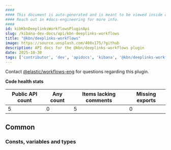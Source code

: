 ```yaml
---
####
#### This document is auto-generated and is meant to be viewed inside our experimental, new docs system.
#### Reach out in #docs-engineering for more info.
####
id: kibKbnDeeplinksWorkflowsPluginApi
slug: /kibana-dev-docs/api/kbn-deeplinks-workflows
title: "@kbn/deeplinks-workflows"
image: https://source.unsplash.com/400x175/?github
description: API docs for the @kbn/deeplinks-workflows plugin
date: 2025-10-30
tags: ['contributor', 'dev', 'apidocs', 'kibana', '@kbn/deeplinks-workflows']
---
```




Contact [@elastic/workflows-eng](https://github.com/orgs/elastic/teams/workflows-eng) for questions regarding this plugin.

**Code health stats**

| Public API count  | Any count | Items lacking comments | Missing exports |
|-------------------|-----------|------------------------|-----------------|
| 5 | 0 | 5 | 0 |

## Common

### Consts, variables and types
<DocDefinitionList data={kbnDeeplinksWorkflowsObj.common.misc}/>

